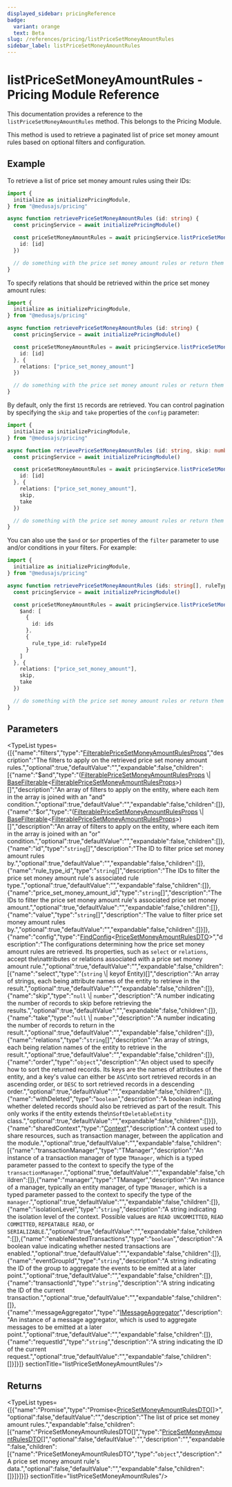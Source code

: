 ```yaml
---
displayed_sidebar: pricingReference
badge:
  variant: orange
  text: Beta
slug: /references/pricing/listPriceSetMoneyAmountRules
sidebar_label: listPriceSetMoneyAmountRules
---
```



# listPriceSetMoneyAmountRules - Pricing Module Reference

This documentation provides a reference to the `listPriceSetMoneyAmountRules` method. This belongs to the Pricing Module.

This method is used to retrieve a paginated list of price set money amount rules based on optional filters and configuration.

## Example

To retrieve a list of price set money amount rules using their IDs:

```ts
import {
  initialize as initializePricingModule,
} from "@medusajs/pricing"

async function retrievePriceSetMoneyAmountRules (id: string) {
  const pricingService = await initializePricingModule()

  const priceSetMoneyAmountRules = await pricingService.listPriceSetMoneyAmountRules({
    id: [id]
  })

  // do something with the price set money amount rules or return them
}
```

To specify relations that should be retrieved within the price set money amount rules:

```ts
import {
  initialize as initializePricingModule,
} from "@medusajs/pricing"

async function retrievePriceSetMoneyAmountRules (id: string) {
  const pricingService = await initializePricingModule()

  const priceSetMoneyAmountRules = await pricingService.listPriceSetMoneyAmountRules({
    id: [id]
  }, {
    relations: ["price_set_money_amount"]
  })

  // do something with the price set money amount rules or return them
}
```

By default, only the first `15` records are retrieved. You can control pagination by specifying the `skip` and `take` properties of the `config` parameter:

```ts
import {
  initialize as initializePricingModule,
} from "@medusajs/pricing"

async function retrievePriceSetMoneyAmountRules (id: string, skip: number, take: number) {
  const pricingService = await initializePricingModule()

  const priceSetMoneyAmountRules = await pricingService.listPriceSetMoneyAmountRules({
    id: [id]
  }, {
    relations: ["price_set_money_amount"],
    skip,
    take
  })

  // do something with the price set money amount rules or return them
}
```

You can also use the `$and` or `$or` properties of the `filter` parameter to use and/or conditions in your filters. For example:

```ts
import {
  initialize as initializePricingModule,
} from "@medusajs/pricing"

async function retrievePriceSetMoneyAmountRules (ids: string[], ruleTypeId: string[], skip: number, take: number) {
  const pricingService = await initializePricingModule()

  const priceSetMoneyAmountRules = await pricingService.listPriceSetMoneyAmountRules({
    $and: [
      {
        id: ids
      },
      {
        rule_type_id: ruleTypeId
      }
    ]
  }, {
    relations: ["price_set_money_amount"],
    skip,
    take
  })

  // do something with the price set money amount rules or return them
}
```

## Parameters

<TypeList types={[{"name":"filters","type":"[FilterablePriceSetMoneyAmountRulesProps](../../interfaces/pricing.FilterablePriceSetMoneyAmountRulesProps.mdx)","description":"The filters to apply on the retrieved price set money amount rules.","optional":true,"defaultValue":"","expandable":false,"children":[{"name":"$and","type":"([FilterablePriceSetMoneyAmountRulesProps](../../interfaces/pricing.FilterablePriceSetMoneyAmountRulesProps.mdx) \\| [BaseFilterable](../../interfaces/pricing.BaseFilterable.mdx)&#60;[FilterablePriceSetMoneyAmountRulesProps](../../interfaces/pricing.FilterablePriceSetMoneyAmountRulesProps.mdx)&#62;)[]","description":"An array of filters to apply on the entity, where each item in the array is joined with an \"and\" condition.","optional":true,"defaultValue":"","expandable":false,"children":[]},{"name":"$or","type":"([FilterablePriceSetMoneyAmountRulesProps](../../interfaces/pricing.FilterablePriceSetMoneyAmountRulesProps.mdx) \\| [BaseFilterable](../../interfaces/pricing.BaseFilterable.mdx)&#60;[FilterablePriceSetMoneyAmountRulesProps](../../interfaces/pricing.FilterablePriceSetMoneyAmountRulesProps.mdx)&#62;)[]","description":"An array of filters to apply on the entity, where each item in the array is joined with an \"or\" condition.","optional":true,"defaultValue":"","expandable":false,"children":[]},{"name":"id","type":"`string`[]","description":"The ID to filter price set money amount rules by.","optional":true,"defaultValue":"","expandable":false,"children":[]},{"name":"rule_type_id","type":"`string`[]","description":"The IDs to filter the price set money amount rule's associated rule type.","optional":true,"defaultValue":"","expandable":false,"children":[]},{"name":"price_set_money_amount_id","type":"`string`[]","description":"The IDs to filter the price set money amount rule's associated price set money amount.","optional":true,"defaultValue":"","expandable":false,"children":[]},{"name":"value","type":"`string`[]","description":"The value to filter price set money amount rules by.","optional":true,"defaultValue":"","expandable":false,"children":[]}]},{"name":"config","type":"[FindConfig](../../interfaces/pricing.FindConfig.mdx)&#60;[PriceSetMoneyAmountRulesDTO](../../interfaces/pricing.PriceSetMoneyAmountRulesDTO.mdx)&#62;","description":"The configurations determining how the price set money amount rules are retrieved. Its properties, such as `select` or `relations`, accept the\nattributes or relations associated with a price set money amount rule.","optional":true,"defaultValue":"","expandable":false,"children":[{"name":"select","type":"(`string` \\| keyof Entity)[]","description":"An array of strings, each being attribute names of the entity to retrieve in the result.","optional":true,"defaultValue":"","expandable":false,"children":[]},{"name":"skip","type":"`null` \\| `number`","description":"A number indicating the number of records to skip before retrieving the results.","optional":true,"defaultValue":"","expandable":false,"children":[]},{"name":"take","type":"`null` \\| `number`","description":"A number indicating the number of records to return in the result.","optional":true,"defaultValue":"","expandable":false,"children":[]},{"name":"relations","type":"`string`[]","description":"An array of strings, each being relation names of the entity to retrieve in the result.","optional":true,"defaultValue":"","expandable":false,"children":[]},{"name":"order","type":"`object`","description":"An object used to specify how to sort the returned records. Its keys are the names of attributes of the entity, and a key's value can either be `ASC`\nto sort retrieved records in an ascending order, or `DESC` to sort retrieved records in a descending order.","optional":true,"defaultValue":"","expandable":false,"children":[]},{"name":"withDeleted","type":"`boolean`","description":"A boolean indicating whether deleted records should also be retrieved as part of the result. This only works if the entity extends the\n`SoftDeletableEntity` class.","optional":true,"defaultValue":"","expandable":false,"children":[]}]},{"name":"sharedContext","type":"[Context](../../interfaces/pricing.Context.mdx)","description":"A context used to share resources, such as transaction manager, between the application and the module.","optional":true,"defaultValue":"","expandable":false,"children":[{"name":"transactionManager","type":"TManager","description":"An instance of a transaction manager of type `TManager`, which is a typed parameter passed to the context to specify the type of the `transactionManager`.","optional":true,"defaultValue":"","expandable":false,"children":[]},{"name":"manager","type":"TManager","description":"An instance of a manager, typically an entity manager, of type `TManager`, which is a typed parameter passed to the context to specify the type of the `manager`.","optional":true,"defaultValue":"","expandable":false,"children":[]},{"name":"isolationLevel","type":"`string`","description":"A string indicating the isolation level of the context. Possible values are `READ UNCOMMITTED`, `READ COMMITTED`, `REPEATABLE READ`, or `SERIALIZABLE`.","optional":true,"defaultValue":"","expandable":false,"children":[]},{"name":"enableNestedTransactions","type":"`boolean`","description":"A boolean value indicating whether nested transactions are enabled.","optional":true,"defaultValue":"","expandable":false,"children":[]},{"name":"eventGroupId","type":"`string`","description":"A string indicating the ID of the group to aggregate the events to be emitted at a later point.","optional":true,"defaultValue":"","expandable":false,"children":[]},{"name":"transactionId","type":"`string`","description":"A string indicating the ID of the current transaction.","optional":true,"defaultValue":"","expandable":false,"children":[]},{"name":"messageAggregator","type":"[IMessageAggregator](../../interfaces/pricing.IMessageAggregator.mdx)","description":"An instance of a message aggregator, which is used to aggregate messages to be emitted at a later point.","optional":true,"defaultValue":"","expandable":false,"children":[]},{"name":"requestId","type":"`string`","description":"A string indicating the ID of the current request.","optional":true,"defaultValue":"","expandable":false,"children":[]}]}]}  sectionTitle="listPriceSetMoneyAmountRules"/>

## Returns

<TypeList types={[{"name":"Promise","type":"Promise&#60;[PriceSetMoneyAmountRulesDTO](../../interfaces/pricing.PriceSetMoneyAmountRulesDTO.mdx)[]&#62;","optional":false,"defaultValue":"","description":"The list of price set money amount rules.","expandable":false,"children":[{"name":"PriceSetMoneyAmountRulesDTO[]","type":"[PriceSetMoneyAmountRulesDTO](../../interfaces/pricing.PriceSetMoneyAmountRulesDTO.mdx)[]","optional":false,"defaultValue":"","description":"","expandable":false,"children":[{"name":"PriceSetMoneyAmountRulesDTO","type":"`object`","description":"A price set money amount rule's data.","optional":false,"defaultValue":"","expandable":false,"children":[]}]}]}]}  sectionTitle="listPriceSetMoneyAmountRules"/>
